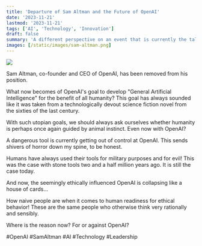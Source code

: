 ```yaml
---
title: 'Departure of Sam Altman and the Future of OpenAI'
date: '2023-11-21'
lastmod: '2023-11-21'
tags: ['AI', 'Technology', 'Innovation']
draft: false
summary: 'A different perspective on an event that is currently the talk of the town.'
images: [/static/images/sam-altman.png]
---
```


![](/static/images/sam-altman.png)

Sam Altman, co-founder and CEO of OpenAI, has been removed from his position.

What now becomes of OpenAI's goal to develop "General Artificial Intelligence" for the benefit of all humanity?
This goal has always sounded like it was taken from a technologically devout science fiction novel from the
sixties of the last
century.

With such utopian goals, we should always ask ourselves whether humanity is
perhaps once again guided by animal instinct.
Even now with OpenAI?

A dangerous tool is currently getting out of control at OpenAI.
This sends shivers of
horror down my spine, to be honest.

Humans have always used their
tools for military purposes and for evil! This was the case with stone tools two and a half million years ago. It is still the case today.

And now, the seemingly ethically influenced OpenAI is collapsing like a house of cards...

How naive people are when it comes to human readiness for
ethical behavior! These are the same people who otherwise think very rationally and sensibly.

Where is the reason now? For or against OpenAI?

#OpenAI #SamAltman #AI #Technology #Leadership

